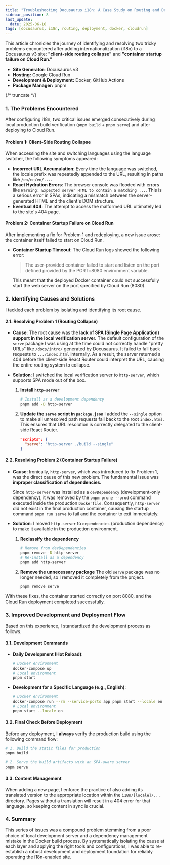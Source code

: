```yaml
---
title: "Troubleshooting Docusaurus i18n: A Case Study on Routing and Deployment Issues"
sidebar_position: 8
last_update:
  date: 2025-06-16
tags: [docusaurus, i18n, routing, deployment, docker, cloudrun]
---
```



This article chronicles the journey of identifying and resolving two tricky problems encountered after adding internationalization (i18n) to a Docusaurus v3 site: **"client-side routing collapse"** and **"container startup failure on Cloud Run."**

<Admonition type="info" title="Prerequisite Environment">
  <ul>
    <li><strong>Site Generator:</strong> Docusaurus v3</li>
    <li><strong>Hosting:</strong> Google Cloud Run</li>
    <li><strong>Development & Deployment:</strong> Docker, GitHub Actions</li>
    <li><strong>Package Manager:</strong> pnpm</li>
  </ul>
</Admonition>

{/* truncate */}

### 1. The Problems Encountered

After configuring i18n, two critical issues emerged consecutively during local production build verification (`pnpm build` + `pnpm serve`) and after deploying to Cloud Run.

#### Problem 1: Client-Side Routing Collapse

When accessing the site and switching languages using the language switcher, the following symptoms appeared:

*   **Incorrect URL Accumulation**: Every time the language was switched, the locale prefix was repeatedly appended to the URL, resulting in paths like `/en/en/en/...`.
*   **React Hydration Errors**: The browser console was flooded with errors like `Warning: Expected server HTML to contain a matching ...`. This is a serious error in SPAs, indicating a mismatch between the server-generated HTML and the client's DOM structure.
*   **Eventual 404**: The attempt to access the malformed URL ultimately led to the site's 404 page.

#### Problem 2: Container Startup Failure on Cloud Run

After implementing a fix for Problem 1 and redeploying, a new issue arose: the container itself failed to start on Cloud Run.

*   **Container Startup Timeout**: The Cloud Run logs showed the following error:
    > The user-provided container failed to start and listen on the port defined provided by the PORT=8080 environment variable.

    This meant that the deployed Docker container could not successfully start the web server on the port specified by Cloud Run (8080).

### 2. Identifying Causes and Solutions

I tackled each problem by isolating and identifying its root cause.

#### 2.1. Resolving Problem 1 (Routing Collapse)

*   **Cause**:
    The root cause was the **lack of SPA (Single Page Application) support in the local verification server.**
    The default configuration of the `serve` package I was using at the time could not correctly handle "pretty URLs" like `/docs/intro/` generated by Docusaurus. It failed to fall back requests to `.../index.html` internally. As a result, the server returned a 404 before the client-side React Router could interpret the URL, causing the entire routing system to collapse.

*   **Solution**:
    I switched the local verification server to `http-server`, which supports SPA mode out of the box.

    1.  **Install `http-server`**
        ```bash
        # Install as a development dependency
        pnpm add -D http-server
        ```

    2.  **Update the `serve` script in `package.json`**
        I added the `--single` option to make all unresolved path requests fall back to the root `index.html`. This ensures that URL resolution is correctly delegated to the client-side React Router.
        ```json title="package.json"
        "scripts": {
          "serve": "http-server ./build --single"
        }
        ```

#### 2.2. Resolving Problem 2 (Container Startup Failure)

*   **Cause**:
    Ironically, `http-server`, which was introduced to fix Problem 1, was the direct cause of this new problem. The fundamental issue was **improper classification of dependencies.**

    Since `http-server` was installed as a `devDependency` (development-only dependency), it was removed by the `pnpm prune --prod` command executed inside the production `Dockerfile`. Consequently, `http-server` did not exist in the final production container, causing the startup command `pnpm run serve` to fail and the container to exit immediately.

*   **Solution**:
    I moved `http-server` to `dependencies` (production dependency) to make it available in the production environment.

    1.  **Reclassify the dependency**
        ```bash
        # Remove from devDependencies
        pnpm remove -D http-server
        # Re-install as a dependency
        pnpm add http-server
        ```
    2.  **Remove the unnecessary package**
        The old `serve` package was no longer needed, so I removed it completely from the project.
        ```bash
        pnpm remove serve
        ```

With these fixes, the container started correctly on port 8080, and the Cloud Run deployment completed successfully.

### 3. Improved Development and Deployment Flow

Based on this experience, I standardized the development process as follows.

#### 3.1. Development Commands

*   **Daily Development (Hot Reload)**:
    ```bash
    # Docker environment
    docker-compose up
    # Local environment
    pnpm start
    ```
*   **Development for a Specific Language (e.g., English)**:
    ```bash
    # Docker environment
    docker-compose run --rm --service-ports app pnpm start --locale en --host 0.0.0.0
    # Local environment
    pnpm start --locale en
    ```

#### 3.2. Final Check Before Deployment

Before any deployment, I **always** verify the production build using the following command flow:
```bash
# 1. Build the static files for production
pnpm build

# 2. Serve the build artifacts with an SPA-aware server
pnpm serve
```

#### 3.3. Content Management

When adding a new page, I enforce the practice of also adding its translated version to the appropriate location within the `i18n/[locale]/...` directory. Pages without a translation will result in a 404 error for that language, so keeping content in sync is crucial.

### 4. Summary

This series of issues was a compound problem stemming from a poor choice of local development server and a dependency management mistake in the Docker build process. By systematically isolating the cause at each layer and applying the right tools and configurations, I was able to re-establish a robust development and deployment foundation for reliably operating the i18n-enabled site.
